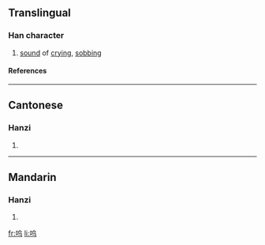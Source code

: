 {{see|嗚}}

==Translingual==
===Han character===
{{Han char|rn=30|rad=口|as=04|sn=7|four=|canj=口心女一 (RPVM)}}
# [[sound]] of [[crying]], [[sobbing]]
====References====
{{Han ref|kx=0181.191|hdz=10593.040|uh=545C|ud=21596}}
----
==Cantonese==
===Hanzi===
{{yue-hanzi|jyut=|y=[[wu1]]}}
# {{defn|Cantonese}}
----
==Mandarin==
===Hanzi===
{{cmn-hanzi|tra=嗚|pin=[[chī]] ([[chi1]]), [[wū]] ([[wu1]])|wg=[[ch'ih1|ch'ih<sup>1</sup>]], [[wu1|wu<sup>1</sup>]]}}
# {{defn|Mandarin}}

[[fr:呜]]
[[li:呜]]